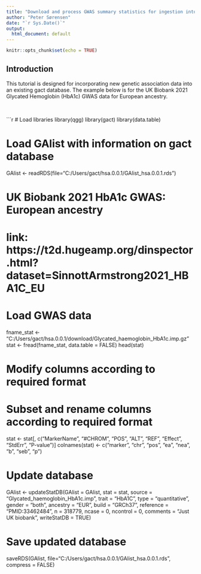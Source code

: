 ```yaml
---
title: "Download and process GWAS summary statistics for ingestion into existing GACT database"
author: "Peter Sørensen"
date: "`r Sys.Date()`"
output:
  html_document: default
---
```


```r
knitr::opts_chunk$set(echo = TRUE)
```

## Introduction
This tutorial is designed for incorporating new genetic association data into an existing gact database. The example below is for the UK Biobank 2021 Glycated Hemoglobin (HbA1c) GWAS data for European ancestry.

<br>

```r
# Load libraries
library(qgg)
library(gact)
library(data.table)


# Load GAlist with information on gact database
GAlist <- readRDS(file="C:/Users/gact/hsa.0.0.1/GAlist_hsa.0.0.1.rds")


################################################################################
# UK Biobank 2021 HbA1c GWAS: European ancestry
################################################################################
# link: https://t2d.hugeamp.org/dinspector.html?dataset=SinnottArmstrong2021_HBA1C_EU

# Load GWAS data
fname_stat <- "C:/Users/gact/hsa.0.0.1/download/Glycated_haemoglobin_HbA1c.imp.gz"
stat <- fread(fname_stat, data.table = FALSE)
head(stat)

# Modify columns according to required format


# Subset and rename columns according to required format
stat <- stat[, c("MarkerName", "#CHROM", "POS", "ALT", "REF", "Effect", "StdErr", "P-value")]
colnames(stat) <- c("marker", "chr", "pos", "ea", "nea", "b", "seb", "p")


# Update database
GAlist <- updateStatDB(GAlist = GAlist,
                       stat = stat,
                       source = "Glycated_haemoglobin_HbA1c.imp",
                       trait = "HbA1C",
                       type = "quantitative",
                       gender = "both",
                       ancestry = "EUR",
                       build = "GRCh37",
                       reference = "PMID:33462484",
                       n = 318779,
                       ncase = 0,
                       ncontrol = 0,
                       comments = "Just UK biobank",
                       writeStatDB = TRUE)

# Save updated database
saveRDS(GAlist, file="C:/Users/gact/hsa.0.0.1/GAlist_hsa.0.0.1.rds", compress = FALSE)

